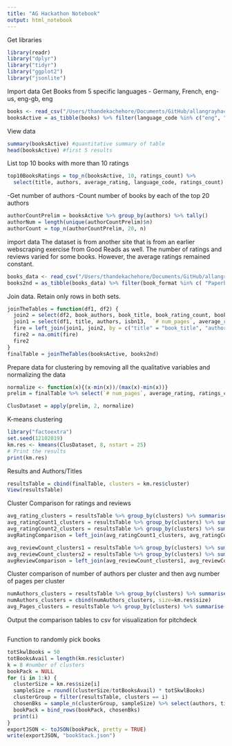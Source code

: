 ```yaml
---
title: "AG Hackathon Notebook"
output: html_notebook
---
```


Get libraries
```r
library(readr)
library("dplyr")
library("tidyr")
library("ggplot2")
library("jsonlite")
```


Import data
Get Books from 5 specific languages
- Germany, French, eng-us, eng-gb, eng
```r
books <- read_csv("/Users/thandekachehore/Documents/GitHub/allangrayhackathon/ML/books.csv")
booksActive = as_tibble(books) %>% filter(language_code %in% c("eng", "en-US", "en-GB", "en-CA"))

```

View data
```r
summary(booksActive) #quantitative summary of table
head(booksActive) #first 5 results
```

List top 10 books with more than 10 ratings

```r
top10BooksRatings = top_n(booksActive, 10, ratings_count) %>% 
  select(title, authors, average_rating, language_code, ratings_count)
```


-Get number of authors
-Count number of books by each of the top 20 authors

```r
authorCountPrelim = booksActive %>% group_by(authors) %>% tally() 
authorNum = length(unique(authorCountPrelim)$n)
authorCount = top_n(authorCountPrelim, 20, n)
```

import data
The dataset is from another site that is from an earlier webscraping exercise from Good Reads as well. The number of ratings and reviews varied for some books. However, the average ratings remained constant.
```r
books_data <- read_csv("/Users/thandekachehore/Documents/GitHub/allangrayhackathon/ML/book_data.csv")
books2nd = as_tibble(books_data) %>% filter(book_format %in% c( "Paperback", "Hardcover", "Mass Market Paperback", "Leather Bound", "Flexibound", "Board book", "Library Binding", "Vinyl Cover", "Board Book", "Unknown Binding" ))
```




Join data. Retain only rows in both sets.
```r

joinTheTables = function(df1, df2) {
  join2 = select(df2, book_authors, book_title, book_rating_count, book_review_count)
  join1 = select(df1, title, authors, isbn13,  `# num_pages`, average_rating, ratings_count, text_reviews_count)
  fire = left_join(join1, join2, by = c("title" = "book_title", "authors" = "book_authors"))
  fire2 = na.omit(fire)
  fire2
}
finalTable = joinTheTables(booksActive, books2nd)
```


Prepare data for clustering by removing all the qualitative variables and normalizing the data
```r
normalize <- function(x){(x-min(x))/(max(x)-min(x))}
prelim = finalTable %>% select(`# num_pages`, average_rating, ratings_count, text_reviews_count, book_rating_count, book_review_count)

ClusDataset = apply(prelim, 2, normalize)
```

K-means clustering
```r
library("factoextra")
set.seed(12102019)
km.res <- kmeans(ClusDataset, 8, nstart = 25)
# Print the results
print(km.res)
```

Results and Authors/Titles
```r
resultsTable = cbind(finalTable, clusters = km.res$cluster)
View(resultsTable)
```

Cluster Comparison for ratings and reviews
```r
avg_rating_clusters = resultsTable %>% group_by(clusters) %>% summarise(avgRatings = mean(average_rating))
avg_ratingCount1_clusters = resultsTable %>% group_by(clusters) %>% summarise(avgRatingCount = mean(ratings_count))
avg_ratingCount2_clusters = resultsTable %>% group_by(clusters) %>% summarise(avgRatingCount2 = mean(book_rating_count))
avgRatingComparison = left_join(avg_ratingCount1_clusters, avg_ratingCount2_clusters, by = "clusters" )

avg_reviewCount_clusters1 = resultsTable %>% group_by(clusters) %>% summarise(avgReviews = mean(text_reviews_count))
avg_reviewCount_clusters2 = resultsTable %>% group_by(clusters) %>% summarise(avgReviews2 = mean(book_review_count))
avgReviewComparison = left_join(avg_reviewCount_clusters1, avg_reviewCount_clusters2, by = "clusters" )

```

Cluster comparison of number of authors per cluster and then avg number of pages per cluster
```r
numAuthors_clusters = resultsTable %>% group_by(clusters) %>% summarise(num_authors = length(unique(authors)))
numAuthors_clusters = cbind(numAuthors_clusters, size=km.res$size)
avg_Pages_clusters = resultsTable %>% group_by(clusters) %>% summarise(avgPages = mean(`# num_pages`))
```

Output the comparison tables to csv for visualization for pitchdeck
```r

```



Function to randomly pick books
```r
totSkwlBooks = 50
totBooksAvail = length(km.res$cluster)
k = 8 #number of clusters
bookPack = NULL
for (i in 1:k) {
  clusterSize = km.res$size[i]
  sampleSize = round((clusterSize/totBooksAvail) * totSkwlBooks)
  clusterGroup = filter(resultsTable, clusters == i)
  chosenBks = sample_n(clusterGroup, sampleSize) %>% select(authors, title, isbn13, average_rating)
  bookPack = bind_rows(bookPack, chosenBks)
  print(i)
}
exportJSON <- toJSON(bookPack, pretty = TRUE)
write(exportJSON, "bookStack.json")
```



